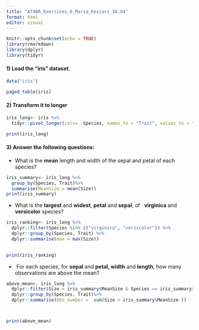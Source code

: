 ```yaml
---
title: "AT4BR_Exercises_6_Maria_Koziarz_10.04"
format: html
editor: visual
---
```


```r
knitr::opts_chunk$set(echo = TRUE)
library(rmarkdown)
library(dplyr)
library(tidyr)
```

#### 1) Load the “iris” dataset.

```r
data("iris")

paged_table(iris)
```

#### 2) Transform it to longer

```r
iris_long<- iris %>%
  tidyr::pivot_longer(cols= -Species, names_to = "Trait", values_to = "Size")

print(iris_long)
```

#### 3) Answer the following questions:

-   What is the **mean** length and width of the sepal and petal of each species?

```r
iris_summary<- iris_long %>%
  group_by(Species, Trait)%>%
  summarise(MeanSize = mean(Size))
print(iris_summary)
```

-   What is the **largest** and **widest**, **petal** and **sepal**, of   **virginica** and **versicolor** species?

```r
iris_ranking<- iris_long %>%
  dplyr::filter(Species %in% c("virginica", "versicolor")) %>%
  dplyr::group_by(Species, Trait) %>%
  dplyr::summarise(max = max(Size))

  
print(iris_ranking)  
```

-    For each species, for **sepal** and **petal, width** and **length**, how many observations are above the mean?

```r
above_mean<- iris_long %>%
  dplyr::filter(Size > iris_summary$MeanSize & Species == iris_summary$Species )%>%
  dplyr::group_by(Species, Trait)%>%
  dplyr::summarise(Obs_number =  sum(Size > iris_summary$MeanSize ))



print(above_mean)
```
